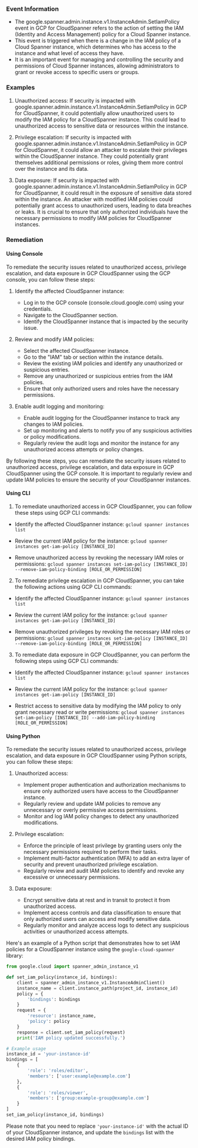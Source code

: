 
### Event Information

- The google.spanner.admin.instance.v1.InstanceAdmin.SetIamPolicy event in GCP for CloudSpanner refers to the action of setting the IAM (Identity and Access Management) policy for a Cloud Spanner instance.
- This event is triggered when there is a change in the IAM policy of a Cloud Spanner instance, which determines who has access to the instance and what level of access they have.
- It is an important event for managing and controlling the security and permissions of Cloud Spanner instances, allowing administrators to grant or revoke access to specific users or groups.


### Examples

1. Unauthorized access: If security is impacted with google.spanner.admin.instance.v1.InstanceAdmin.SetIamPolicy in GCP for CloudSpanner, it could potentially allow unauthorized users to modify the IAM policy for a CloudSpanner instance. This could lead to unauthorized access to sensitive data or resources within the instance.

2. Privilege escalation: If security is impacted with google.spanner.admin.instance.v1.InstanceAdmin.SetIamPolicy in GCP for CloudSpanner, it could allow an attacker to escalate their privileges within the CloudSpanner instance. They could potentially grant themselves additional permissions or roles, giving them more control over the instance and its data.

3. Data exposure: If security is impacted with google.spanner.admin.instance.v1.InstanceAdmin.SetIamPolicy in GCP for CloudSpanner, it could result in the exposure of sensitive data stored within the instance. An attacker with modified IAM policies could potentially grant access to unauthorized users, leading to data breaches or leaks. It is crucial to ensure that only authorized individuals have the necessary permissions to modify IAM policies for CloudSpanner instances.

### Remediation

#### Using Console

To remediate the security issues related to unauthorized access, privilege escalation, and data exposure in GCP CloudSpanner using the GCP console, you can follow these steps:

1. Identify the affected CloudSpanner instance: 
   - Log in to the GCP console (console.cloud.google.com) using your credentials.
   - Navigate to the CloudSpanner section.
   - Identify the CloudSpanner instance that is impacted by the security issue.

2. Review and modify IAM policies:
   - Select the affected CloudSpanner instance.
   - Go to the "IAM" tab or section within the instance details.
   - Review the existing IAM policies and identify any unauthorized or suspicious entries.
   - Remove any unauthorized or suspicious entries from the IAM policies.
   - Ensure that only authorized users and roles have the necessary permissions.

3. Enable audit logging and monitoring:
   - Enable audit logging for the CloudSpanner instance to track any changes to IAM policies.
   - Set up monitoring and alerts to notify you of any suspicious activities or policy modifications.
   - Regularly review the audit logs and monitor the instance for any unauthorized access attempts or policy changes.

By following these steps, you can remediate the security issues related to unauthorized access, privilege escalation, and data exposure in GCP CloudSpanner using the GCP console. It is important to regularly review and update IAM policies to ensure the security of your CloudSpanner instances.

#### Using CLI

1. To remediate unauthorized access in GCP CloudSpanner, you can follow these steps using GCP CLI commands:

- Identify the affected CloudSpanner instance: `gcloud spanner instances list`

- Review the current IAM policy for the instance: `gcloud spanner instances get-iam-policy [INSTANCE_ID]`

- Remove unauthorized access by revoking the necessary IAM roles or permissions: `gcloud spanner instances set-iam-policy [INSTANCE_ID] --remove-iam-policy-binding [ROLE_OR_PERMISSION]`

2. To remediate privilege escalation in GCP CloudSpanner, you can take the following actions using GCP CLI commands:

- Identify the affected CloudSpanner instance: `gcloud spanner instances list`

- Review the current IAM policy for the instance: `gcloud spanner instances get-iam-policy [INSTANCE_ID]`

- Remove unauthorized privileges by revoking the necessary IAM roles or permissions: `gcloud spanner instances set-iam-policy [INSTANCE_ID] --remove-iam-policy-binding [ROLE_OR_PERMISSION]`

3. To remediate data exposure in GCP CloudSpanner, you can perform the following steps using GCP CLI commands:

- Identify the affected CloudSpanner instance: `gcloud spanner instances list`

- Review the current IAM policy for the instance: `gcloud spanner instances get-iam-policy [INSTANCE_ID]`

- Restrict access to sensitive data by modifying the IAM policy to only grant necessary read or write permissions: `gcloud spanner instances set-iam-policy [INSTANCE_ID] --add-iam-policy-binding [ROLE_OR_PERMISSION]`

#### Using Python

To remediate the security issues related to unauthorized access, privilege escalation, and data exposure in GCP CloudSpanner using Python scripts, you can follow these steps:

1. Unauthorized access:
   - Implement proper authentication and authorization mechanisms to ensure only authorized users have access to the CloudSpanner instance.
   - Regularly review and update IAM policies to remove any unnecessary or overly permissive access permissions.
   - Monitor and log IAM policy changes to detect any unauthorized modifications.

2. Privilege escalation:
   - Enforce the principle of least privilege by granting users only the necessary permissions required to perform their tasks.
   - Implement multi-factor authentication (MFA) to add an extra layer of security and prevent unauthorized privilege escalation.
   - Regularly review and audit IAM policies to identify and revoke any excessive or unnecessary permissions.

3. Data exposure:
   - Encrypt sensitive data at rest and in transit to protect it from unauthorized access.
   - Implement access controls and data classification to ensure that only authorized users can access and modify sensitive data.
   - Regularly monitor and analyze access logs to detect any suspicious activities or unauthorized access attempts.

Here's an example of a Python script that demonstrates how to set IAM policies for a CloudSpanner instance using the `google-cloud-spanner` library:

```python
from google.cloud import spanner_admin_instance_v1

def set_iam_policy(instance_id, bindings):
    client = spanner_admin_instance_v1.InstanceAdminClient()
    instance_name = client.instance_path(project_id, instance_id)
    policy = {
        'bindings': bindings
    }
    request = {
        'resource': instance_name,
        'policy': policy
    }
    response = client.set_iam_policy(request)
    print('IAM policy updated successfully.')

# Example usage
instance_id = 'your-instance-id'
bindings = [
    {
        'role': 'roles/editor',
        'members': ['user:example@example.com']
    },
    {
        'role': 'roles/viewer',
        'members': ['group:example-group@example.com']
    }
]
set_iam_policy(instance_id, bindings)
```

Please note that you need to replace `'your-instance-id'` with the actual ID of your CloudSpanner instance, and update the `bindings` list with the desired IAM policy bindings.

